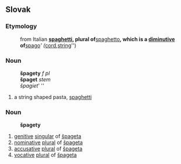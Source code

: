 ==Slovak==
===Etymology===
:from Italian '''[[spaghetti#Italian|spaghetti]], plural of '''[[spaghetto]]''', which is a [[diminutive]] of '''[[spago]]''' (''[[cord]]'', ''[[string]]'')

===Noun===
:'''špagety''' ''f pl''
:'''špaget''' ''stem''
:''špagiet''' ''{{genpl}}
:{{decpat}} {{zena}}
# a string shaped pasta, [[spaghetti]]
===Noun===
:'''špagety'''
# [[genitive]] [[singular]] of [[špageta#Slovak|špageta]]
# [[nominative]] [[plural]] of [[špageta#Slovak|špageta]]
# [[accusative]] [[plural]] of [[špageta#Slovak|špageta]]
# [[vocative]] [[plural]] of [[špageta#Slovak|špageta]]